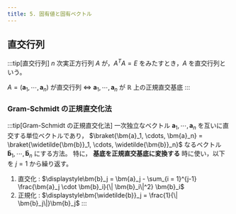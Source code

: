 ```yaml
---
title: 5. 固有値と固有ベクトル
---
```


## 直交行列
:::tip[直交行列]
$n$ 次実正方行列 $A$ が，$A^T A = E$ をみたすとき，$A$ を直交行列という。

$A = (\bm{a}_1, \cdots, \bm{a}_n)$ が直交行列 $\Leftrightarrow$ $\bm{a}_1, \cdots, \bm{a}_n$ が $\mathbb{R}$ 上の正規直交基底
:::

### Gram-Schmidt の正規直交化法
:::tip[Gram-Schmidt の正規直交化法]
一次独立なベクトル $\bm{a}_1, \cdots, \bm{a}_n$ を互いに直交する単位ベクトルであり，
$\braket{\bm{a}_1, \cdots, \bm{a}_n} = \braket{\widetilde{\bm{b}}_1, \cdots, \widetilde{\bm{b}}_n}$ なるベクトル $\bm{\widetilde{b}}_1, \cdots, \bm{\widetilde{b}}_n$ にする方法。
特に， **基底を正規直交基底に変換する** 時に使い，以下を $j = 1$ から繰り返す。

1. 直交化 : $\displaystyle\bm{b}_j = \bm{a}_j - \sum_{i = 1}^{j-1} \frac{\bm{a}_j \cdot \bm{b}_i}{\| \bm{b}_i\|^2} \bm{b}_i$
2. 正規化 : $\displaystyle\bm{\widetilde{b}}_j = \frac{1}{\| \bm{b}_j\|}\bm{b}_j$
:::